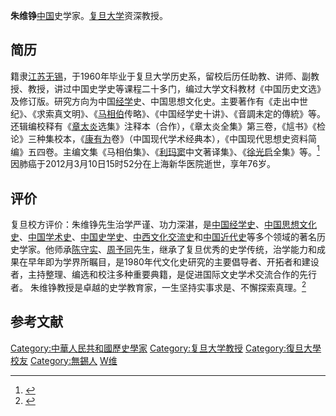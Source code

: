 '''朱维铮'''{{BD|1936年|7月14日|2012年|3月10日|catIdx=Zhu朱}}[[中国|中国]]史学家。[[复旦大学|复旦大学]]资深教授。
==简历==
籍隶[[江苏|江苏]][[无锡|无锡]]，于1960年毕业于复旦大学历史系，留校后历任助教、讲师、副教授、教授，讲过中国史学史等课程二十多门，编过大学文科教材《中国历史文选》及修订版。研究方向为中国[[经学|经学]]史、中国思想文化史。主要著作有《走出中世纪》、《求索真文明》、《[[马相伯|马相伯]]传略》、《中国经学史十讲》、《音調未定的傳統》等。还辑编校释有《[[章太炎|章太炎]]选集》注释本（合作），《章太炎全集》第三卷，《訄书》《检论》三种集校本，《[[康有为|康有为]]卷》（中国现代学术经典本），《中国现代思想史资料简编》五四卷。主编文集《马相伯集》、《[[利玛窦|利玛窦]]中文著译集》、《[[徐光启|徐光启]]全集》等。<ref>{{Cite web |url=http://news.xinhuanet.com/book/2008-06/13/content_8362685.htm |title=朱维铮:我只是用历史来说历史 |access-date=2012-03-08 |archive-date=2012-03-10 |archive-url=https://web.archive.org/web/20120310190922/http://news.xinhuanet.com/book/2008-06/13/content_8362685.htm |dead-url=no }}</ref>
因肺癌于2012月3月10日15时52分在上海新华医院逝世，享年76岁。

==评价==
复旦校方评价：朱维铮先生治学严谨、功力深湛，是[[中国经学史|中国经学史]]、[[中国思想文化史|中国思想文化史]]、[[中国学术史|中国学术史]]、[[中国史学史|中国史学史]]、[[中西文化交流史|中西文化交流史]]和[[中国近代史|中国近代史]]等多个领域的著名历史学家。他师承[[陈守实|陈守实]]、[[周予同|周予同]]先生，继承了复旦优秀的史学传统，治学能力和成果在早年即为学界所瞩目，是1980年代文化史研究的主要倡导者、开拓者和建设者，主持整理、编选和校注多种重要典籍，是促进国际文史学术交流合作的先行者。
朱维铮教授是卓越的史学教育家，一生坚持实事求是、不懈探索真理。<ref>{{Cite web |url=http://news.fudan.edu.cn/2012/0310/30122.html |title=著名历史学家朱维铮教授逝世 |access-date=2012-03-10 |archive-url=https://web.archive.org/web/20120314203018/http://news.fudan.edu.cn/2012/0310/30122.html |archive-date=2012-03-14 |dead-url=yes }}</ref>

== 参考文献 ==
{{Reflist|2}}

{{DEFAULTSORT:Zhu朱}}
[[Category:中華人民共和國歷史學家|Category:中華人民共和國歷史學家]]
[[Category:复旦大学教授|Category:复旦大学教授]]
[[Category:復旦大學校友|Category:復旦大學校友]]
[[Category:無錫人|Category:無錫人]]
[[Category:朱姓|W维]]